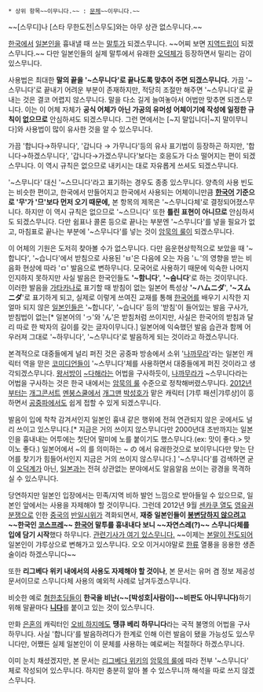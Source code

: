  * 상위 항목~~이무니다.~~ : [[문체]]~~이무니다.~~

~~[스무디]나 [스타 무한도전|스무도]와는 아무 상관 없스무니다.~~

[[한국]]에서 [[일본인]]을 흉내낼 때 쓰는 [[말투]]가 되겠스무니다. ~~어찌 보면 [[지역드립]]이 되겠스무니다.~~ 다만 일본인들의 실제 말투에서 유래한 [[오덕체]]가 등장하면서 밀리는 감이 있스무니다.

사용법은 최대한 '''말의 끝을 '~스무니다'로 끝나도록 맞추어 주면 되겠스무니다.''' 가끔 '~스무니다'로 끝내기 어려운 부분이 존재하지만, 적당히 조절만 해주면 '~스무니다'로 끝내는 것은 결코 어렵지 않스무니다. 말을 다소 길게 늘여놓아서 어법만 맞추면 되겠스무니다. 이는 이 어체 자체가 '''공식 어체가 아닌 가공의 유머성 어체이기에 작성에 일정한 규칙이 없으므로''' 안심하셔도 되겠스무니다. 그런 면에서는 [~지 말입니다|~지 말이무니다]와 사용법이 많이 유사한 것을 알 수 있스무니다. 

가끔 '합니다→하무니다', '갑니다 → 가무니다'등의 유사 표기법이 등장하곤 하지만, '합니다→하겠스무니다', '갑니다→가겠스무니다'보다는 호응도가 다소 떨어지는 편이 되겠스무니다. 이 역시 규칙은 없으므로 내키시는 대로 자유롭게 쓰셔도 되겠스무니다.

'~스무니다' 대신 '~스므니다'라고 표기하는 경우도 종종 있스무니다. 양측의 사용 빈도는 비슷한 편이고, 한국에서 만들어지고 한국에서 사용되는 어체이니만큼 '''[[한국어]] 기준으로 '무'가 '므'보다 먼저 오기 때문에,''' 본 항목의 제목은 '~스무니다체'로 결정되어졌스무니다. 하지만 이 역시 규칙은 없으므로 '~스므니다' 또한 '''틀린 표현이 아니므로''' 안심하셔도 되겠스무니다. 다만 쉼표나 콜론 등으로 끝나는 부분엔 '~스무니다'를 넣을 필요가 없고, 마침표로 끝나는 부분에 '~스무니다'를 넣는 것이 [[암묵의 룰]]이 되겠스무니다.

이 어체의 기원은 도저히 찾아볼 수가 없스무니다. 다만 음운현상학적으로 보았을 때 '~합니다', '~습니다'에서 받침으로 사용된 'ㅂ'은 다음에 오는 자음 'ㄴ'의 영향을 받는 비음화 현상에 따라 'ㅁ' 발음으로 변하무니다. 모국어로 사용하기 때문에 익숙한 나머지 인지하지 못하지만 사실 발음은 한국인들도 ''''~함니다'''', ''''~슴니다''''로 하는 것이무니다. 이러한 발음을 [[가타카나]]로 표기할 때 받침이 없는 일본어 특성상 ''''~ハムニダ'''', ''''~スムニダ''''로 표기하게 되고, 실제로 이렇게 쓰여진 교재를 통해 [[한국어]]를 배우기 시작한 지 얼마 되지 않은 [[일본인]]들은 '~합니다', '~습니다' 등의 '받침'이 들어있는 발음 구사가, 받침법이 없는[* 일본어의 'っ'와 'ん'은 받침처럼 쓰이지만, 사실은 한국어의 받침과 달리 따로 한 박자의 길이를 갖는 글자이무니다.] 일본어에 익숙했던 발음 습관과 함께 어우러져 그대로 '~하무니다', '~스무니다'로 발음하게 되는 것이라고 하겠스무니다.

본격적으로 대중들에게 널리 퍼진 것은 공중파 방송에서 소위 '[[나까무라]]'라는 일본인 캐릭터 역을 맏은 [[코미디언]]들이 '~스무니다'체를 사용하면서 대중들에게 퍼진 것이라고 생각되겠스무니다. [[왕서방]]이 [[~해체|~다해]]라는 어법을 구사하듯이, [[나까무라]]가 ~스무니다라는 어법을 구사하는 것은 한국 내에서는 [[암묵의 룰]] 수준으로 정착해버렸스무니다. [[2012년]]부터는 [[개그콘서트]] [[멘붕스쿨]]에서 [[개그맨]] [[박성호]]가 맡은 캐릭터 [갸루 패션|갸루상]이 흥하면서 [[공중파]]에서도 쉽게 접할 수 있게 되겠스무니다. 

발음이 입에 착착 감겨서인지 일본인 흉내 같은 행위에 전혀 연관되지 않은 곳에서도 널리 쓰이고 있스무니다.[* 지금은 거의 쓰이지 않스무니다만 2000년대 초반까지는 일본인을 흉내내는 어투에는 첫단어 말미에 노를 붙이기도 했스무니다.(ex: 맛이 좋다.> 맛이노 좋다.) 일본어에서 ~의 를 의미하는 ~ の 에서 유래한것으로 보이무니다만 맞는 단어를 찾기가 힘들어서인지 지금은 거의 쓰이지 않스무니다.] '~스무니다'를 검색하면 굳이 [[오덕]]계가 아닌, [[일본]]과는 전혀 상관없는 분야에서도 알음알음 쓰이는 광경을 목격하실 수 있스무니다.

당연하지만 일본인 입장에서는 민족/지역 비하 발언 느낌으로 받아들일 수 있으므로, 일본인 앞에서는 사용을 자제해야 할 것이무니다. 그런데 2012년 9월 [[센카쿠 열도]] [[영토 분쟁|영유권 분쟁]]으로 인한 [[중국]]의 [[반일]]시위가 격화되면서, '''재중 일본인들이 [[생존주의|봉변당하지 않으려고]] ~~한국인 [[코스프레]]~~ [[한국어]] 말투를 흉내내다 보니 ~~자연스레(?)~~ 스무니다체를 입에 담기 시작'''했다 하무니다. [http://koreajoongangdaily.joinsmsn.com/news/article/article.aspx?aid=2959673 관련기사가 여기 있스무니다.] ~~이제는 [[패러독스|본말이 전도되어]] 일본인이 갸루상으로 변해가고 있스무니다. 오오 이거시야말로 [[한류]] 열풍을 응용한 생존술이라 하겠스무니다~~

또한 '''리그베다 위키 내에서의 사용도 자제해야 할 것이나''', 본 문서는 유머 겸 정보 제공성 문서이므로 스무니다체 사용의 예외적 사례로 남겨두겠스무니다.

비슷한 예로 [[혐한초딩]]들이 '''한국을 비난(~~[박성호|사람이]~~비판도 아니무니다)'''하기 위해 말끝마다 '''[[니다]]'''를 붙이고 있는 것이 있스무니다.

만화 [[은혼]]의 캐릭터인 [[오비 하지메]]도 '''땡큐 베리 하무니다'''라는 국적 불명의 어법을 구사하무니다. 사실 '합니다'를 발음하려다가 한계로 인해 이런 발음이 됐을 가능성도 있스무니다만, 어쨌든 실제 일본인이 이 문체를 사용하는 예로써는 적절하다 하겠스무니다.

이미 눈치 채셨겠지만, 본 문서는 [[리그베다 위키]]의 [[암묵의 룰]]에 따라 전부 '~스무니다' 체로 작성되어 있스무니다. 하지만 충분히 알아 볼 수 있스무니까 해석을 따로 쓰지 않겠스무니다.
